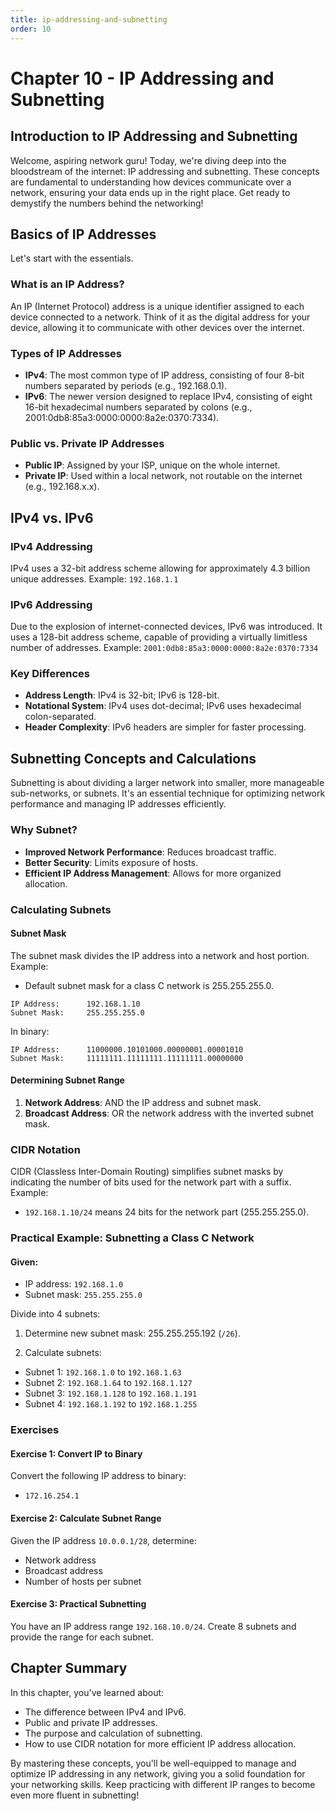 ```yaml
---
title: ip-addressing-and-subnetting
order: 10
---
```


# Chapter 10 - IP Addressing and Subnetting

## Introduction to IP Addressing and Subnetting

Welcome, aspiring network guru! Today, we're diving deep into the bloodstream of the internet: IP addressing and subnetting. These concepts are fundamental to understanding how devices communicate over a network, ensuring your data ends up in the right place. Get ready to demystify the numbers behind the networking!

## Basics of IP Addresses

Let's start with the essentials.

### What is an IP Address?

An IP (Internet Protocol) address is a unique identifier assigned to each device connected to a network. Think of it as the digital address for your device, allowing it to communicate with other devices over the internet.

### Types of IP Addresses

- **IPv4**: The most common type of IP address, consisting of four 8-bit numbers separated by periods (e.g., 192.168.0.1).
- **IPv6**: The newer version designed to replace IPv4, consisting of eight 16-bit hexadecimal numbers separated by colons (e.g., 2001:0db8:85a3:0000:0000:8a2e:0370:7334).

### Public vs. Private IP Addresses

- **Public IP**: Assigned by your ISP, unique on the whole internet.
- **Private IP**: Used within a local network, not routable on the internet (e.g., 192.168.x.x).

## IPv4 vs. IPv6

### IPv4 Addressing

IPv4 uses a 32-bit address scheme allowing for approximately 4.3 billion unique addresses. Example: `192.168.1.1`

### IPv6 Addressing

Due to the explosion of internet-connected devices, IPv6 was introduced. It uses a 128-bit address scheme, capable of providing a virtually limitless number of addresses. Example: `2001:0db8:85a3:0000:0000:8a2e:0370:7334`

### Key Differences

- **Address Length**: IPv4 is 32-bit; IPv6 is 128-bit.
- **Notational System**: IPv4 uses dot-decimal; IPv6 uses hexadecimal colon-separated.
- **Header Complexity**: IPv6 headers are simpler for faster processing.

## Subnetting Concepts and Calculations

Subnetting is about dividing a larger network into smaller, more manageable sub-networks, or subnets. It's an essential technique for optimizing network performance and managing IP addresses efficiently.

### Why Subnet?

- **Improved Network Performance**: Reduces broadcast traffic.
- **Better Security**: Limits exposure of hosts.
- **Efficient IP Address Management**: Allows for more organized allocation.

### Calculating Subnets

#### Subnet Mask

The subnet mask divides the IP address into a network and host portion. Example:

- Default subnet mask for a class C network is 255.255.255.0.

```plaintext
IP Address:      192.168.1.10
Subnet Mask:     255.255.255.0
```

In binary:

```plaintext
IP Address:      11000000.10101000.00000001.00001010
Subnet Mask:     11111111.11111111.11111111.00000000
```

#### Determining Subnet Range

1. **Network Address**: AND the IP address and subnet mask.
2. **Broadcast Address**: OR the network address with the inverted subnet mask.

### CIDR Notation

CIDR (Classless Inter-Domain Routing) simplifies subnet masks by indicating the number of bits used for the network part with a suffix. Example:

- `192.168.1.10/24` means 24 bits for the network part (255.255.255.0).

### Practical Example: Subnetting a Class C Network

#### Given:

- IP address: `192.168.1.0`
- Subnet mask: `255.255.255.0`

Divide into 4 subnets:

1. Determine new subnet mask: 255.255.255.192 (`/26`).

2. Calculate subnets:

- Subnet 1: `192.168.1.0` to `192.168.1.63`
- Subnet 2: `192.168.1.64` to `192.168.1.127`
- Subnet 3: `192.168.1.128` to `192.168.1.191`
- Subnet 4: `192.168.1.192` to `192.168.1.255`

### Exercises

#### Exercise 1: Convert IP to Binary

Convert the following IP address to binary:

- `172.16.254.1`

#### Exercise 2: Calculate Subnet Range

Given the IP address `10.0.0.1/28`, determine:

- Network address
- Broadcast address
- Number of hosts per subnet

#### Exercise 3: Practical Subnetting

You have an IP address range `192.168.10.0/24`. Create 8 subnets and provide the range for each subnet.

## Chapter Summary

In this chapter, you've learned about:

- The difference between IPv4 and IPv6.
- Public and private IP addresses.
- The purpose and calculation of subnetting.
- How to use CIDR notation for more efficient IP address allocation.

By mastering these concepts, you'll be well-equipped to manage and optimize IP addressing in any network, giving you a solid foundation for your networking skills. Keep practicing with different IP ranges to become even more fluent in subnetting!
